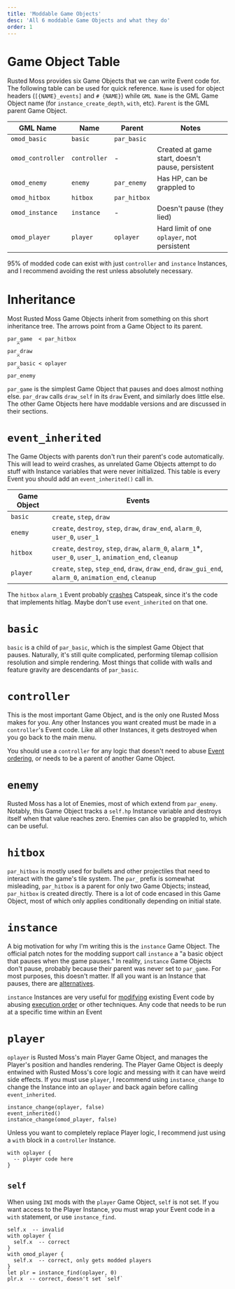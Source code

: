 ```yaml
---
title: 'Moddable Game Objects'
desc: 'All 6 moddable Game Objects and what they do'
order: 1
---
```


# Game Object Table

Rusted Moss provides six Game Objects that we can write Event code for. The following table can be used for quick reference. `Name` is used for object headers (`[{NAME}_events]` and `# {NAME}`) while `GML Name` is the GML Game Object name (for `instance_create_depth`, `with`, etc). `Parent` is the GML parent Game Object.

| GML Name          | Name         | Parent       | Notes                                            |
| ----------------- | ------------ | ------------ | ------------------------------------------------ |
| `omod_basic`      | `basic`      | `par_basic`  |                                                  |
| `omod_controller` | `controller` | -            | Created at game start, doesn't pause, persistent |
| `omod_enemy`      | `enemy`      | `par_enemy`  | Has HP, can be grappled to                       |
| `omod_hitbox`     | `hitbox`     | `par_hitbox` |                                                  |
| `omod_instance`   | `instance`   | -            | Doesn't pause (they lied)                        |
| `omod_player`     | `player`     | `oplayer`    | Hard limit of one `oplayer`, not persistent      |

95% of modded code can exist with just `controller` and `instance` Instances, and I recommend avoiding the rest unless absolutely necessary.

# Inheritance

Most Rusted Moss Game Objects inherit from something on this short inheritance tree. The arrows point from a Game Object to its parent.

```
par_game  < par_hitbox
   ^
par_draw
   ^
par_basic < oplayer
   ^
par_enemy
```

`par_game` is the simplest Game Object that pauses and does almost nothing else. `par_draw` calls `draw_self` in its `draw` Event, and similarly does little else. The other Game Objects here have moddable versions and are discussed in their sections.

# `event_inherited`

The Game Objects with parents don't run their parent's code automatically. This will lead to weird crashes, as unrelated Game Objects attempt to do stuff with Instance variables that were never initialized. This table is every Event you should add an `event_inherited()` call in.

| Game Object | Events                                                                                                      |
| ----------- | ----------------------------------------------------------------------------------------------------------- |
| `basic`     | `create`, `step`, `draw`                                                                                    |
| `enemy`     | `create`, `destroy`, `step`, `draw`, `draw_end`, `alarm_0`, `user_0`, `user_1`                              |
| `hitbox`    | `create`, `destroy`, `step`, `draw`, `alarm_0`, `alarm_1`\*, `user_0`, `user_1`, `animation_end`, `cleanup` |
| `player`    | `create`, `step`, `step_end`, `draw`, `draw_end`, `draw_gui_end`, `alarm_0`, `animation_end`, `cleanup`     |

The `hitbox` `alarm_1` Event probably [crashes](/rm-docs/modding/limitations#one-thousand-milliseconds) Catspeak, since it's the code that implements hitlag. Maybe don't use `event_inherited` on that one.

# `basic`

`basic` is a child of `par_basic`, which is the simplest Game Object that pauses. Naturally, it's still quite complicated, performing tilemap collision resolution and simple rendering. Most things that collide with walls and feature gravity are descendants of `par_basic`.

# `controller`

This is the most important Game Object, and is the only one Rusted Moss makes for you. Any other Instances you want created must be made in a `controller`'s Event code. Like all other Instances, it gets destroyed when you go back to the main menu.

You should use a `controller` for any logic that doesn't need to abuse [Event ordering](/rm-docs/gml/events#execution-order), or needs to be a parent of another Game Object.

# `enemy`

Rusted Moss has a lot of Enemies, most of which extend from `par_enemy`. Notably, this Game Object tracks a `self.hp` Instance variable and destroys itself when that value reaches zero. Enemies can also be grappled to, which can be useful.

# `hitbox`

`par_hitbox` is mostly used for bullets and other projectiles that need to interact with the game's tile system. The `par_` prefix is somewhat misleading, `par_hitbox` is a parent for only two Game Objects; instead, `par_hitbox` is created directly. There is a lot of code encased in this Game Object, most of which only applies conditionally depending on initial state.

# `instance`

A big motivation for why I'm writing this is the `instance` Game Object. The official patch notes for the modding support call `instance` a "a basic object that pauses when the game pauses." In reality, `instance` Game Objects don't pause, probably because their parent was never set to `par_game`. For most purposes, this doesn't matter. If all you want is an Instance that pauses, there are [alternatives](/rm-docs/mose/misc#pausing).

`instance` Instances are very useful for [modifying](/rm-docs/modding/existing) existing Event code by abusing [execution order](/rm-docs/gml/events#execution-order) or other techniques. Any code that needs to be run at a specific time within an Event

# `player`

`oplayer` is Rusted Moss's main Player Game Object, and manages the Player's position and handles rendering. The Player Game Object is deeply entwined with Rusted Moss's core logic and messing with it can have weird side effects. If you must use `player`, I recommend using `instance_change` to change the Instance into an `oplayer` and back again before calling `event_inherited`.

```sp
instance_change(oplayer, false)
event_inherited()
instance_change(omod_player, false)
```

Unless you want to completely replace Player logic, I recommend just using a `with` block in a `controller` Instance.

```sp
with oplayer {
  -- player code here
}
```

## `self`

When using `INI` mods with the `player` Game Object, `self` is not set. If you want access to the Player Instance, you must wrap your Event code in a `with` statement, or use `instance_find`.

```sp {2,5,8}
self.x  -- invalid
with oplayer {
  self.x  -- correct
}
with omod_player {
  self.x  -- correct, only gets modded players
}
let plr = instance_find(oplayer, 0)
plr.x  -- correct, doesn't set `self`
```
